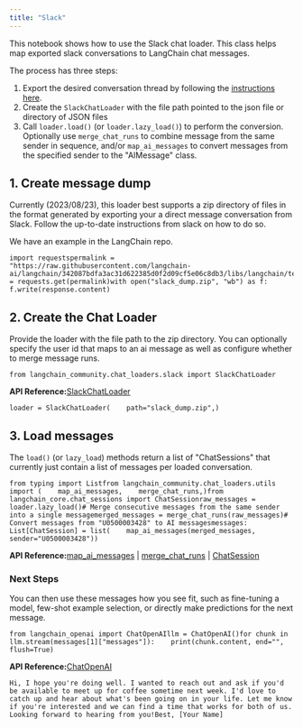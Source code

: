 ```yaml
---
title: "Slack"
---
```


This notebook shows how to use the Slack chat loader. This class helps map exported slack conversations to LangChain chat messages.

The process has three steps:

1. Export the desired conversation thread by following the [instructions here](https://slack.com/help/articles/1500001548241-Request-to-export-all-conversations).
2. Create the `SlackChatLoader` with the file path pointed to the json file or directory of JSON files
3. Call `loader.load()` (or `loader.lazy_load()`) to perform the conversion. Optionally use `merge_chat_runs` to combine message from the same sender in sequence, and/or `map_ai_messages` to convert messages from the specified sender to the "AIMessage" class.

## 1. Create message dump

Currently (2023/08/23), this loader best supports a zip directory of files in the format generated by exporting your a direct message conversation from Slack. Follow the up-to-date instructions from slack on how to do so.

We have an example in the LangChain repo.

```
import requestspermalink = "https://raw.githubusercontent.com/langchain-ai/langchain/342087bdfa3ac31d622385d0f2d09cf5e06c8db3/libs/langchain/tests/integration_tests/examples/slack_export.zip"response = requests.get(permalink)with open("slack_dump.zip", "wb") as f:    f.write(response.content)
```

## 2. Create the Chat Loader

Provide the loader with the file path to the zip directory. You can optionally specify the user id that maps to an ai message as well as configure whether to merge message runs.

```
from langchain_community.chat_loaders.slack import SlackChatLoader
```

**API Reference:**[SlackChatLoader](https://python.langchain.com/api_reference/community/chat_loaders/langchain_community.chat_loaders.slack.SlackChatLoader.html)

```
loader = SlackChatLoader(    path="slack_dump.zip",)
```

## 3. Load messages

The `load()` (or `lazy_load`) methods return a list of "ChatSessions" that currently just contain a list of messages per loaded conversation.

```
from typing import Listfrom langchain_community.chat_loaders.utils import (    map_ai_messages,    merge_chat_runs,)from langchain_core.chat_sessions import ChatSessionraw_messages = loader.lazy_load()# Merge consecutive messages from the same sender into a single messagemerged_messages = merge_chat_runs(raw_messages)# Convert messages from "U0500003428" to AI messagesmessages: List[ChatSession] = list(    map_ai_messages(merged_messages, sender="U0500003428"))
```

**API Reference:**[map\_ai\_messages](https://python.langchain.com/api_reference/community/chat_loaders/langchain_community.chat_loaders.utils.map_ai_messages.html) | [merge\_chat\_runs](https://python.langchain.com/api_reference/community/chat_loaders/langchain_community.chat_loaders.utils.merge_chat_runs.html) | [ChatSession](https://python.langchain.com/api_reference/core/chat_sessions/langchain_core.chat_sessions.ChatSession.html)

### Next Steps

You can then use these messages how you see fit, such as fine-tuning a model, few-shot example selection, or directly make predictions for the next message.

```
from langchain_openai import ChatOpenAIllm = ChatOpenAI()for chunk in llm.stream(messages[1]["messages"]):    print(chunk.content, end="", flush=True)
```

**API Reference:**[ChatOpenAI](https://python.langchain.com/api_reference/openai/chat_models/langchain_openai.chat_models.base.ChatOpenAI.html)

```
Hi, I hope you're doing well. I wanted to reach out and ask if you'd be available to meet up for coffee sometime next week. I'd love to catch up and hear about what's been going on in your life. Let me know if you're interested and we can find a time that works for both of us. Looking forward to hearing from you!Best, [Your Name]
```
